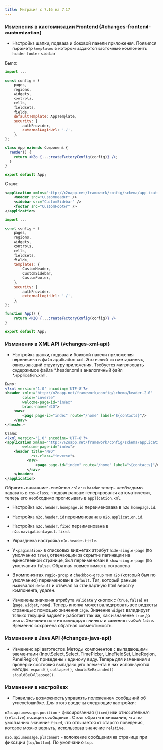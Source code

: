 ```yaml
---
title: Миграция с 7.16 на 7.17
---
```


### Изменения в кастомизации Frontend {#changes-frontend-customization}
- Настройка шапки, подвала и боковой панели приложения. Появился параметр `templates` в котором задаются кастомные компоненты `header` `footer` `sidebar`

Было:
```jsx title="Пример config в 7.16"
import ...

const config = {
    pages,
    regions,
    widgets,
    controls,
    cells,
    fieldsets,
    fields,
    defaultTemplate: AppTemplate,
    security: {
        authProvider,
        externalLoginUrl: './',
    },
};

class App extends Component {
  render() {
    return <N2o {...createFactoryConfig(config)} />;
  }
}

export default App;
```

Стало:
```xml {2-4} title="Пример application.xml"
<application xmlns="http://n2oapp.net/framework/config/schema/application-1.0" welcome-page-id="index">
    <header src="CustomHeader" />
    <sidebar src="CustomSidebar" />
    <footer src="CustomFooter" />
</application>
```

```jsx {11-15} title="Пример config в 7.17"
import ...

const config = {
    pages,
    regions,
    widgets,
    controls,
    cells,
    fieldsets,
    fields,
    templates: {
        CustomHeader,
        CustomSidebar,
        CustomFooter,
    },
    security: {
        authProvider,
        externalLoginUrl: './',
    },
};

function App() {
    return <N2O {...createFactoryConfig(config)} />
}

export default App;
```


### Изменения в XML API {#changes-xml-api}

- Настройка шапки, подвала и боковой панели приложения перенесена в файл application.xml. Это новый тип метаданных,
описывающий структуру приложения. Требуется мигрировать содержимое файла *.header.xml в аналогичный файл *.application.xml.

```xml title="Пример преобразования header в application"
Было:
<?xml version='1.0' encoding='UTF-8'?>
<header xmlns="http://n2oapp.net/framework/config/schema/header-2.0"
        color="inverse"
        welcome-page-id="index"
        brand-name="N2O">
    <nav>
        <page page-id="index" route="/home" label="${contacts}"/>
    </nav>
</header>

Стало:
<?xml version='1.0' encoding='UTF-8'?>
<application xmlns="http://n2oapp.net/framework/config/schema/application-1.0"
        welcome-page-id="index">
    <header title="N2O"
            css-class="inverse">
          <nav>
              <page page-id="index" route="/home" label="${contacts}"/>
          </nav>
    </header>
</application>
```

Обратить внимание:
-свойство `color` в `header` теперь необходимо задавать в `css-class`;
-подвал раньше генерировался автоматически, теперь его необходимо прописывать в `application.xml`.

- Настройка `n2o.header.homepage.id` переименована в `n2o.homepage.id`.
- Настройка `n2o.header.id` переименована в `n2o.application.id`.
- Настройка `n2o.header.fixed` переименована в `n2o.navigationLayout.fixed`.
- Упразднена настройка `n2o.header.title`.

- У `<pagination>` в списковых виджетах атрибут `hide-single-page` (по умолчанию `true`), отвечающий за скрытие пагинации на единственной странице,
был переименован в `show-single-page` (по умолчанию `false`). Обратная совместимость сохранена.

- В компонентах `ragio-group` и `checkbox-group` тип `n2o` (который был по умолчанию) переименован в `default`.
Тип, который раньше назывался `default` и отвечал за стандартную html верстку компонента, удален.

- Изменены значения атрибута `validate` у кнопок с (`true`, `false`) на (`page`, `widget`, `none`).
Теперь кнопка может валидировать все виджеты страницы с помощью значения `page`.
Значение `widget` валидирует только текущий виджет и работает так же, как и значение `true` до этого.
Значение `none` не валидирует ничего и заменяет собой `false`.
Временно сохранена обратная совместимость.

### Изменения в Java API {#changes-java-api}

- Изменено api автотестов. Методы компонентов с выпадающими элементами (InputSelect, Select, TimePicker, LineFieldSet, LineRegion, PanelRegion) приведены к единому виду.
Теперь для изменения и проверки состояния выпадающего элемента в них используются методы: `expand()`, `collapse()`, `shouldBeExpanded()`, `shouldBeCollapsed()`.

### Изменения в настройках

- Появилась возможность управлять положением сообщений об успехе/ошибке.
Для этого введены следующие настройки:

`n2o.api.message.position` - фиксированная (`fixed`) или относительная (`relative`) позиция сообщения .
Стоит обратить внимание, что по умолчанию значение `fixed`, что отличается от старого поведения, которое можно вернуть, использовав значение `relative`.

`n2o.api.message.placement` - положение сообщения на странице при фиксации (`top`/`bottom`). По умолчанию `top`.
